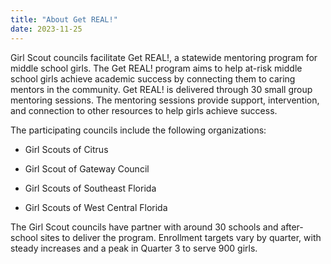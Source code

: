 ```yaml
---
title: "About Get REAL!"
date: 2023-11-25
---
```


Girl Scout councils facilitate Get REAL!, a statewide mentoring program for middle school girls. The Get REAL! program aims to help at-risk middle school girls achieve academic success by connecting them to caring mentors in the community. Get REAL! is delivered through 30 small group mentoring sessions. The mentoring sessions provide support, intervention, and connection to other resources to help girls achieve success.

The participating councils include the following organizations:

-   Girl Scouts of Citrus

-   Girl Scout of Gateway Council

-   Girl Scouts of Southeast Florida

-   Girl Scouts of West Central Florida

The Girl Scout councils have partner with around 30 schools and after-school sites to deliver the program. Enrollment targets vary by quarter, with steady increases and a peak in Quarter 3 to serve 900 girls.

